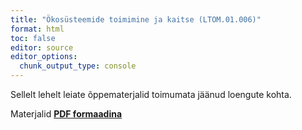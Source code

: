 ```yaml
---
title: "Ökosüsteemide toimimine ja kaitse (LTOM.01.006)"
format: html
toc: false
editor: source
editor_options: 
  chunk_output_type: console
---
```


Sellelt lehelt leiate õppematerjalid toimumata jäänud loengute kohta.

Materjalid [**PDF formaadina**](okosysteemide_toiminine.pdf)
